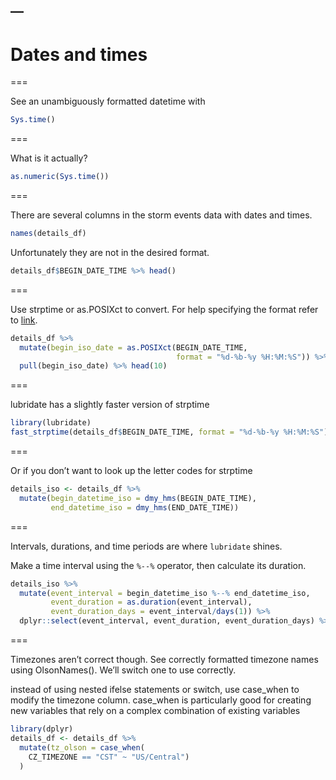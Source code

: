 ---
---

# Dates and times 

===

See an unambiguously formatted datetime with

```r
Sys.time()
```

===

What is it actually?

```r
as.numeric(Sys.time())
```

===

There are several columns in the storm events data with dates and times.

```r
names(details_df)
```

Unfortunately they are not in the desired format.

```r
details_df$BEGIN_DATE_TIME %>% head()
```


===

Use strptime or as.POSIXct to convert. For help specifying the format refer to [link]().

```r
details_df %>%
  mutate(begin_iso_date = as.POSIXct(BEGIN_DATE_TIME, 
                                     format = "%d-%b-%y %H:%M:%S")) %>%
  pull(begin_iso_date) %>% head(10)
```

===

lubridate has a slightly faster version of strptime

```r
library(lubridate)
fast_strptime(details_df$BEGIN_DATE_TIME, format = "%d-%b-%y %H:%M:%S")
```

===

Or if you don't want to look up the letter codes for strptime

```r
details_iso <- details_df %>% 
  mutate(begin_datetime_iso = dmy_hms(BEGIN_DATE_TIME),
         end_datetime_iso = dmy_hms(END_DATE_TIME)) 
```

===

Intervals, durations, and time periods are where `lubridate` shines. 

Make a time interval using the `%--%` operator, then calculate its duration.

```r
details_iso %>%
  mutate(event_interval = begin_datetime_iso %--% end_datetime_iso,
         event_duration = as.duration(event_interval),
         event_duration_days = event_interval/days(1)) %>%
  dplyr::select(event_interval, event_duration, event_duration_days) %>% head() 
```

===

Timezones aren't correct though. See correctly formatted timezone names using OlsonNames().
We'll switch one to use correctly.

instead of using nested ifelse statements or switch, use case_when to modify the timezone column.
case_when is particularly good for creating new variables that rely on a complex combination of 
existing variables

```r
library(dplyr)
details_df <- details_df %>%
  mutate(tz_olson = case_when(
    CZ_TIMEZONE == "CST" ~ "US/Central")
  )

```

